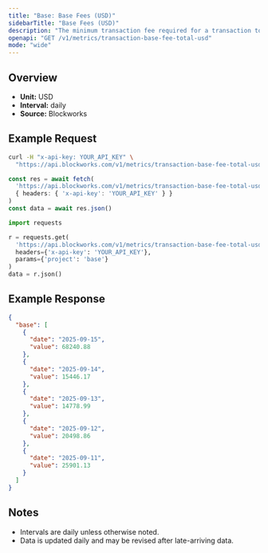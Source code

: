 ```yaml
---
title: "Base: Base Fees (USD)"
sidebarTitle: "Base Fees (USD)"
description: "The minimum transaction fee required for a transaction to be included in a block"
openapi: "GET /v1/metrics/transaction-base-fee-total-usd"
mode: "wide"
---
```


## Overview

- **Unit:** USD
- **Interval:** daily
- **Source:** Blockworks

## Example Request

<CodeGroup>

```bash cURL
curl -H "x-api-key: YOUR_API_KEY" \
  "https://api.blockworks.com/v1/metrics/transaction-base-fee-total-usd?project=base"
```

```typescript TypeScript
const res = await fetch(
  'https://api.blockworks.com/v1/metrics/transaction-base-fee-total-usd?project=base',
  { headers: { 'x-api-key': 'YOUR_API_KEY' } }
)
const data = await res.json()
```

```python Python
import requests

r = requests.get(
  'https://api.blockworks.com/v1/metrics/transaction-base-fee-total-usd',
  headers={'x-api-key': 'YOUR_API_KEY'},
  params={'project': 'base'}
)
data = r.json()
```

</CodeGroup>

## Example Response

```json
{
  "base": [
    {
      "date": "2025-09-15",
      "value": 68240.88
    },
    {
      "date": "2025-09-14",
      "value": 15446.17
    },
    {
      "date": "2025-09-13",
      "value": 14778.99
    },
    {
      "date": "2025-09-12",
      "value": 20498.86
    },
    {
      "date": "2025-09-11",
      "value": 25901.13
    }
  ]
}
```

## Notes
- Intervals are daily unless otherwise noted.
- Data is updated daily and may be revised after late-arriving data.